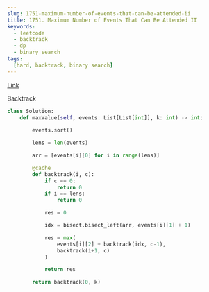 ```yaml
---
slug: 1751-maximum-number-of-events-that-can-be-attended-ii
title: 1751. Maximum Number of Events That Can Be Attended II
keywords:
  - leetcode
  - backtrack
  - dp
  - binary search
tags:
  [hard, backtrack, binary search]
---
```


[Link](https://leetcode.com/problems/maximum-number-of-events-that-can-be-attended-ii/description/)

Backtrack

```python
class Solution:
    def maxValue(self, events: List[List[int]], k: int) -> int:
        
        events.sort()

        lens = len(events)

        arr = [events[i][0] for i in range(lens)]

        @cache
        def backtrack(i, c):
            if c == 0:
                return 0
            if i == lens:
                return 0

            res = 0

            idx = bisect.bisect_left(arr, events[i][1] + 1)

            res = max(
                events[i][2] + backtrack(idx, c-1),
                backtrack(i+1, c)
            )

            return res

        return backtrack(0, k)
```
